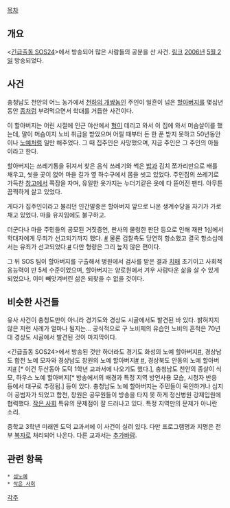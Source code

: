 [[목차]]
== 개요 ==
<[[긴급출동 SOS24]]>에서 방송되어 많은 사람들의 공분을 산 사건. [http://wizard2.sbs.co.kr/resource/template/contents/07_review_detail.jsp?vProgId=1000144&vVodId=V0000320355&vMenuId=1002477&rpage=4&cpage=1&vVodCnt1=00024&vVodCnt2=00&vUrl=/vobos/wizard2/resource/template/contents/07_review_list.jsp 링크] [[2006년]] [[5월 2일]] 방송되었다.

== 사건 ==
충청남도 천안의 어느 농가에서 [[천하의 개쌍놈]]인 주인이 일흔이 넘은 [[할아버지]]를 몇십년 동안 [[종]]처럼 부려먹으면서 학대를 거듭한 사건이다.

이 할아버지는 어린 시절에 인근 야산에서 [[형]]이 데리고 와서 이 집에 와서 머슴살이를 했는데, 말이 머슴이지 노비 취급을 받았으며 어릴 때부터 돈 한 푼 받지 못하고 50년동안이나 [[노예]]처럼 일만 해주었다. 그 때 집주인은 사망했으며, 지금 주인은 그 주인의 아들이라고 한다.

할아버지는 쓰레기통을 뒤져서 찾은 음식 쓰레기와 썩은 [[밥]]과 김치 쪼가리만으로 배를 채우고, 씻을 곳이 없어 마을 길가 옆 하수구에서 몸을 씻고 있었다. 주인집의 쓰레기로 가득찬 [[창고]]에서 쪽잠을 자며, 유일한 옷가지는 누더기같은 옷에 다 뜯어진 팬티. 아무튼 끔찍하게 살고 있었다.

게다가 집주인이라고 불리던 인간말종은 할아버지 앞으로 나온 생계수당을 자기가 가로채고 있었다. 마을 유지임에도 불구하고.

더군다나 마을 주민들의 공모된 거짓증언, 판사의 물렁한 판단 등으로 인해 재판 1심에서 학대자에게 무죄가 선고되기까지 했다. [http://media.daum.net/society/others/newsview?newsid=20100818153630725 #] 물론 검찰측도 당연히 항소했고 결국 항소심에서는 유죄가 선고되었다.[http://news.naver.com/main/read.nhn?mode=LSD&mid=sec&sid1=102&oid=003&aid=0004310245 #] 다만 형량은 그리 높지 않은 편이다.

그 뒤 SOS 팀이 할아버지를 구출해서 병원에서 검사를 받은 결과 [[치매]] 초기이고 사회적응능력이 만 5세 수준이었으며, 할아버지는 양로원에서 겨우 사람다운 삶을 살 수 있게 되었으나, 이미 빼앗겨버린 삶은 되찾을 수 없을 것이다.

== 비슷한 사건들 ==
유사 사건이 충청도만이 아니라 경기도와 경상도 시골에서도 발견된 바 있다. 밝혀지지 않은 저런 사례가 얼마나 될지는... 공식적으로 구 노비제의 유습인 노비의 흔적은 70년대 경상도 시골에서 발견된 것이 마지막이다.

<긴급출동 SOS24>에서 방송된 것만 하더라도 경기도 화성의 노예 할아버지[http://media.daum.net/entertain/enews/newsview?newsid=20060507091015099 #], 경상남도 합천 노예 모자와 경상남도 창원의 노예 할아버지[http://media.daum.net/entertain/enews/newsview?newsid=20070404152811549 #] [http://blog.daum.net/shine0789/7817413 #], 경상북도 안동의 노예 할아버지[http://www.imaeil.com/sub_news/sub_news_view.php?news_id=6724&yy=2009 #] [* 이건 두산동아 도덕 1학년 교과서에 나오기도 했다.], 충청남도 천안의 종살이 식모, 하우스 노예 할아버지[* 방송에서의 배경과 특정 지역 방언사용 모습, 시청자 반응 등에서 대구로 추정됨.] 등이 있다. 충청남도 노예 할아버지는 주민들이 묵인하거나 심지어 공범자가 되었고 합천, 창원은 공무원들이 방송을 타지 못 하게 정신병원 강제입원에 협력했다. [[작은 사회]] 특유의 문제점이 잘 드러나고 있다. 특정 지역만의 문제가 아니란 소리.

중학교 3학년 미래엔 도덕 교과서에 이 사건이 실려 있다. 다만 프로그램명과 지명은 전부 [[복자]]로 처리되어 나온다. 다른 교과서는 [[추가바람]].

== 관련 항목 ==
 * [[섬노예]]
 * [[작은 사회]]

[[각주]]
